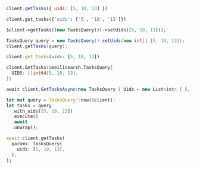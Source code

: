 <CodeGroup>

```javascript JS
client.getTasks({ uids: [5, 10, 13] })
```

```python Python
client.get_tasks({'uids': ['5', '10', '13']})
```

```php PHP
$client->getTasks((new TasksQuery())->setUids([5, 10, 13]));
```

```java Java
TasksQuery query = new TasksQuery().setUids(new int[] {5, 10, 13});
client.getTasks(query);
```

```ruby Ruby
client.get_tasks(uids: [5, 10, 13])
```

```go Go
client.GetTasks(&meilisearch.TasksQuery{
  UIDS: []int64{5, 10, 13},
})
```

```csharp C#
await client.GetTasksAsync(new TasksQuery { Uids = new List<int> { 5, 10, 13 } });
```

```rust Rust
let mut query = TasksQuery::new(&client);
let tasks = query
  .with_uids([5, 10, 13])
  .execute()
  .await
  .unwrap();
```

```dart Dart
await client.getTasks(
  params: TasksQuery(
    uids: [5, 10, 13],
  ),
);
```
</CodeGroup>